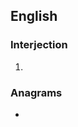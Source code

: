 ==English==

===Interjection===
{{en-interj}}

# {{abbreviation of|thanks|lang=en}}

===Anagrams===
* {{anagrams|en|HXT}}